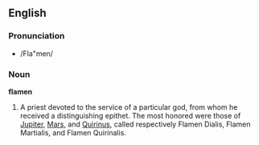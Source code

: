 ==English==

===Pronunciation===
*/Fla"men/

===Noun===
'''flamen'''

#A priest devoted to the service of a particular god, from whom he received a distinguishing epithet. The most honored were those of [[Jupiter]], [[Mars]], and [[Quirinus]], called respectively Flamen Dialis, Flamen Martialis, and Flamen Quirinalis.